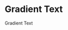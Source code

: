 # Gradient Text


<CodeDemo>
  <div
    className="w-fit font-bold
            from-[#6366F1] via-[#D946EF] to-[#FB7185]
            bg-gradient-to-r bg-clip-text text-transparent"
  >
    Gradient Text
  </div>
</CodeDemo>

